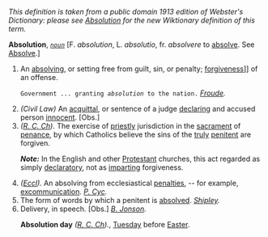 ''This definition is taken from a public domain 1913 edition of Webster's Dictionary: please see [[Absolution]] for the new Wiktionary definition of this term.''

'''Absolution''', ''<code>[[noun (part of speech)|noun]]</code>'' [F. ''absolution'', L. ''absolutio'', fr. ''absolvere'' to [[absolve]]. See [[Absolve]].]

<ol>
<li>An [[absolving]], or setting free from guilt, sin, or penalty; [[forgiven]]ess]] of an offense.

<code>Government ... granting ''absolution'' to the nation.</code> ''[[Froude (source)|Froude]].''

<li> ''(Civil Law)'' An [[acquittal]], or sentence of a judge [[declaring]] and accused person [[innocent]]. [Obs.]

<li> ''([[R. C. Ch (subject)|R. C. Ch]]).'' The exercise of [[priestly]] jurisdiction in the [[sacrament]] of [[penance]], by which Catholics believe the sins of the [[truly]] [[penitent]] are forgiven.

'''''Note:''''' In the English and other [[Protestant]] churches, this act regarded as simply [[declaratory]], not as [[imparting]] forgiveness.

<li> ''([[Eccl (subject)|Eccl]]).'' An absolving from ecclesiastical [[penalties]], -- for example, [[excommunication]]. ''[[P. Cyc (source)|P. Cyc]].''

<li> The form of words by which a penitent is [[absolved]]. ''[[Shipley (source)|Shipley]].''

<li> Delivery, in speech. [Obs.] ''[[B. Jonson (source)|B. Jonson]].''

'''Absolution day''' ''([[R. C. Ch (subject)|R. C. Ch]]).'', [[Tuesday]] before [[Easter]].
</ol>